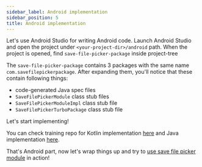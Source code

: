 ```yaml
---
sidebar_label: Android implementation
sidebar_position: 5
title: Android implementation
---
```




Let's use Android Studio for writing Android code. Launch Android Studio and open the project under `<your-project-dir>/android` path.
When the project is opened, find `save-file-picker-package` inside project-tree

The `save-file-picker-package` contains 3 packages with the same name `com.savefilepickerpackage`. After expanding them, you'll notice that these contain following things:

- code-generated Java spec files
- `SaveFilePickerModule` class stub files
- `SaveFilePickerModuleImpl` class stub file
- `SaveFilePickerTurboPackage` class stub file

Let's start implementing!

<Tabs groupId="android_lang">
<TabItem value="kotlin" label="Kotlin">

<AndroidKotlinImpl />

</TabItem>
<TabItem value="java" label="Java">

<AndroidJavaImpl />

</TabItem>
</Tabs>

<AndroidRegisterActivityLauncher />

You can check training repo for Kotlin implementation [here](https://github.com/mateusz1913/rnbridgingtutorial/tree/main/save-file-picker-package) and Java implementation [here](https://github.com/mateusz1913/rnbridgingtutorial/tree/main/save-file-picker-package-classic).

That's Android part, now let's wrap things up and try to [use save file picker module](./usage) in action!
